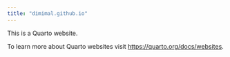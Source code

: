 ```yaml
---
title: "dimimal.github.io"
---
```


This is a Quarto website.

To learn more about Quarto websites visit <https://quarto.org/docs/websites>.
